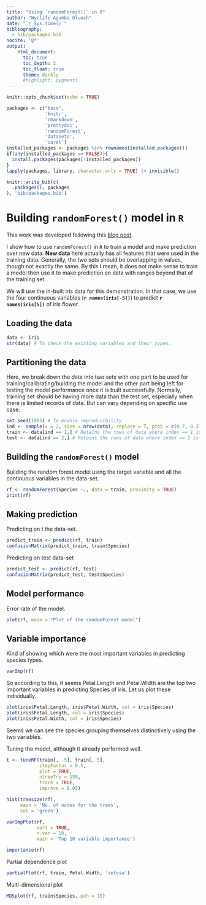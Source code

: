 ```yaml
---
title: "Using `randomForest()` in R"
author: "Wyclife Agumba Oluoch"
date: "`r Sys.time()`"
bibliography:
  - bib/packages.bib
nocite: '@*'
output: 
    html_document:
      toc: true
      toc_depth: 2
      toc_float: true
      theme: darkly
      #highlight: pygments
---
```


```r
knitr::opts_chunk$set(echo = TRUE)
```

```r
packages <- c("base",
              'knitr',
              'rmarkdown',
              'prettydoc',
              'randomForest',
              'datasets',
              'caret')
installed_packages <- packages %in% rownames(installed.packages())
if(any(installed_packages == FALSE)){
  install.packages(packages[!installed_packages])
}
lapply(packages, library, character.only = TRUE) |> invisible()
```

```r
knitr::write_bib(c(
  .packages(), packages
), 'bib/packages.bib')
```

# Building `randomForest()` model in `R`

This work was developed following this [blog post](https://www.r-bloggers.com/2021/04/random-forest-in-r/#:~:text=Random%20Forest%20in%20R%2C%20Random,to%20identify%20the%20important%20attributes).

I show how to use `randomForest()` in `R` to train a model and make prediction over new data. **New data** here actually has all features that were used in the training data. Generally, the two sets should be overlapping in values, though not exactly the same. By this I mean, it does not make sense to train a model then use it to make prediction on data with ranges beyond that of the training set.

We will use the in-built iris data for this demonstration. In that case, we use the four continuous variables (**`r names(iris[-5])`**) to predict **`r names(iris[5])`** of iris flower.

## Loading the data

```r
data <- iris
str(data) # To check the existing variables and their types.
```

## Partitioning the data

Here, we break down the data into two sets with one part to be used for training/calibrating/building the model and the other part being left for testing the model performance once it is built successfully. Normally, training set should be having more data than the test set, especially when there is limited records of data. But can vary depending on specific use case.

```r
set.seed(1985) # To enable reproducibility
ind <- sample(x = 2, size = nrow(data), replace = T, prob = c(0.7, 0.3))
train <- data[ind == 1,] # Retains the rows of data where index == 1 is TRUE
test <- data[ind == 2,] # Retains the rows of data where index == 2 is TRUE
```

## Building the `randomForest()` model

Building the random forest model using the target variable and all the continuous variables in the data-set.

```r
rf <- randomForest(Species ~., data = train, proximity = TRUE)
print(rf)
```
## Making prediction

Predicting on t the data-set.

```r
predict_train <- predict(rf, train)
confusionMatrix(predict_train, train$Species)
```

Predicting on test data-set

```r
predict_test <- predict(rf, test)
confusionMatrix(predict_test, test$Species)
```

## Model performance

Error rate of the model.
 
```r
plot(rf, main = "Plot of the randomForest model")
```

## Variable importance

Kind of showing which were the most important variables in predicting species types.

```r
varImp(rf)
```

So according to this, it seems Petal.Length and Petal.Width are the top two important variables in predicting Species of iris. Let us plot these individually.

```r
plot(iris$Petal.Length, iris$Petal.Width, col = iris$Species)
plot(iris$Petal.Length, col = iris$Species)
plot(iris$Petal.Width, col = iris$Species)
```

Seems we can see the species grouping themselves distinctively using the two variables.

Tuning the model, although it already performed well.

```r
t <- tuneRF(train[, -5], train[, 5],
            stepFactor = 0.5,
            plot = TRUE,
            ntreeTry = 150,
            trace = TRUE,
            improve = 0.05)
```


```r
hist(treesize(rf),
     main = 'No. of nodes for the trees',
     col = 'green')

varImpPlot(rf, 
           sort = TRUE,
           n.var = 10,
           main = 'Top 10 variable importance')

importance(rf)
```

Partial dependence plot

```r
partialPlot(rf, train, Petal.Width, 'setosa')
```

Multi-dimensional plot

```r
MDSplot(rf, train$Species, pch = 10)
```
